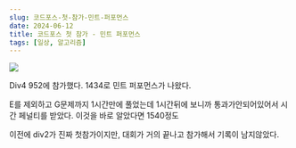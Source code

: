 ```yaml
---
slug: 코드포스-첫-참가-민트-퍼포먼스
date: 2024-06-12
title: 코드포스 첫 참가 - 민트 퍼포먼스
tags: [일상, 알고리즘]
---
```


![](https://velog.velcdn.com/images/skiende74/post/650c3afa-ed45-454e-aafa-83416cb169bb/image.png)

Div4 952에 참가했다.
1434로 민트 퍼포먼스가 나왔다.

E를 제외하고 G문제까지 1시간만에 풀었는데
1시간뒤에 보니까 통과가안되어있어서 시간 페널티를 받았다.
이것을 바로 알았다면 1540정도

이전에 div2가 진짜 첫참가이지만,
대회가 거의 끝나고 참가해서 기록이 남지않았다.
